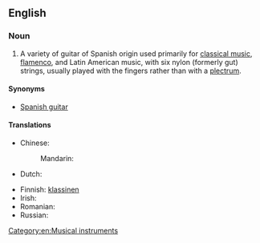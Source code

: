 ==English==

===Noun===
{{en-noun|head=[[classical]] [[guitar]]}}

# A variety of guitar of Spanish origin used primarily for [[classical music]], [[flamenco]], and Latin American music, with six nylon (formerly gut) strings, usually played with the fingers rather than with a [[plectrum]].

====Synonyms====
* [[Spanish guitar]]

====Translations====
{{trans-top|guitar used primarily for classical music}}
* Chinese:
*: Mandarin: {{t|cmn|古典吉他|tr=gǔdiǎn jítā|sc=Hani}}
* Dutch: {{t|nl|klassieke gitaar|f|m}}
{{trans-mid}}
* Finnish: [[klassinen#Finnish|klassinen]] {{t+|fi|kitara}}
* Irish: {{t|ga|giotár clasaiceach|m}}
* Romanian: {{t|ro|chitară clasică|f}}
* Russian: {{t|ru|классическая гитара|f|tr=klassíčeskaja gitára|sc=Cyrl}}
{{trans-bottom}}

[[Category:en:Musical instruments]]